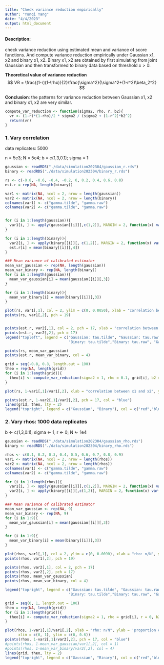 ```yaml
---
title: "Check variance reduction empirically"
author: "Yunqi Yang"
date: "4/4/2023"
output: html_document
---
```


#### Description:

check variance reduction using estimated mean and variance of score functions. And compute variance reduction empirically under Gaussian x1, x2 and binary x1, x2. Binary x1, x2 are obtained by first simulating from joint Gaussian and then transformed to binary data based on threshold $x>0$. 

**Theoretical value of variance reduction**
$$
VR = \frac{(1-r)(1-\rho)}{2}\frac{\sigma^2}{\sigma^2+(1-r^2)\beta_2^2}
$$

**Conclusion**: the patterns for variance reduction between Gaussian x1, x2 and binary x1, x2 are very similar. 

```r
compute_var_reduction <- function(sigma2, rho, r, b2){
  vr <- (1-r)*(1-rho)/2 * sigma2 / (sigma2 + (1-r^2)*b2^2)
  return(vr)
}
```


### 1. Vary correlation 

data replicates: 5000

n = 5e3; N = 5e4; b = c(1,3,0.1); sigma = 1

```r
gaussian <- readRDS("./data/simulation202304/gaussian_r.rds")
binary <- readRDS("./data/simulation202304/binary_r.rds")
```

```r
rs <- c(-0.8, -0.6, -0.4, -0.2, 0, 0.2, 0.4, 0.6, 0.8)
est.r = rep(NA, length(binary))

var1 <- matrix(NA, ncol = 2, nrow = length(gaussian))
var2 <- matrix(NA, ncol = 2, nrow = length(binary))
colnames(var1) <- c("gamma.tilde", "gamma.raw")
colnames(var2) <- c("gamma.tilde", "gamma.raw")


for (i in 1:length(gaussian)){
  var1[i, ] <- apply(gaussian[[i]][,c(1,2)], MARGIN = 2, function(x) var(x))
}

for (i in 1:length(binary)){
  var2[i, ] <- apply(binary[[i]][, c(1,2)], MARGIN = 2, function(x) var(x))
  est.r[i] = mean(binary[[i]][,4])
}


```


```r
### Mean variance of calibrated estimator
mean_var_gaussian <- rep(NA, length(gaussian))
mean_var_binary <- rep(NA, length(binary))
for (i in 1:length(gaussian)){
  mean_var_gaussian[i] = mean(gaussian[[i]][,3])
}

for (i in 1:length(binary)){
  mean_var_binary[i] = mean(binary[[i]][,3])
}
```




```r
plot(rs, var1[,1], col = 2, ylim = c(0, 0.0050), xlab = "correlation between x1 and x2", ylab = "estimated variance", pch = 19)
points(rs, var1[,2], pch = 19)


points(est.r, var2[,1], col = 2, pch = 17, xlab = "correlation between x1 and x2", ylab = "estimated variance")
points(est.r, var2[,2], pch = 17)
legend("topleft", legend = c("Gaussian: tau.tilde", "Gaussian: tau.raw", 
                             "Binary: tau.tilde","Binary: tau.raw", "Gaussian: mean(var.hat) of cali-estimator", "Binary: mean(var.hat) of cali-estimator"), col = c(2,1, 2,1, 1, 4), pch = c(19, 19, 17, 17, 1, 1))

points(rs, mean_var_gaussian)
points(est.r, mean_var_binary, col = 4)
```

```r
grid = seq(-0.8, 0.8, length.out = 100)
theo = rep(NA, length(grid))
for (i in 1:length(grid)){
  theo[i] <- compute_var_reduction(sigma2 = 1, rho = 0.1, grid[i], b2 = 0.1)
}
```

```r
plot(rs, 1-var1[,1]/var1[,2], xlab = "correlation between x1 and x2", ylab = 'proportion of variance reduction', pch = 19, col = "red")

points(est.r, 1-var2[,1]/var2[,2], pch = 17, col = "blue")
lines(grid, theo, lty = 2)
legend("topright", legend = c("Gaussian", "Binary"), col = c("red","blue"), pch = c(19, 17))
```



### 2. Vary rhos: 1000 data replicates

b <- c(1,3,0.1); sigma <- 1; r <- 0; N <- 1e4

```r
gaussian <- readRDS("./data/simulation202304/gaussian_rho.rds")
binary <- readRDS("./data/simulation202304/binary_rho.rds")
```

```r
rhos <- c(0.1, 0.2, 0.3, 0.4, 0.5, 0.6, 0.7, 0.8, 0.9)
var1 <- matrix(NA, ncol = 2, nrow = length(rhos))
var2 <- matrix(NA, ncol = 2, nrow = length(rhos))
colnames(var1) <- c("gamma.tilde", "gamma.raw")
colnames(var2) <- c("gamma.tilde", "gamma.raw")

for (i in 1:length(rhos)){
  var1[i, ] <- apply(gaussian[[i]][,c(1,2)], MARGIN = 2, function(x) var(x))
  var2[i, ] <- apply(binary[[i]][,c(1,2)], MARGIN = 2, function(x) var(x))
}

```

```r
### Mean variance of calibrated estimator
mean_var_gaussian <- rep(NA, 9)
mean_var_binary <- rep(NA, 9)
for (i in 1:9){
  mean_var_gaussian[i] = mean(gaussian[[i]][,3])
}

for (i in 1:9){
  mean_var_binary[i] = mean(binary[[i]][,3])
}
```

```r
plot(rhos, var1[,1], col = 2, ylim = c(0, 0.0090), xlab = "rho: n/N", ylab = "estimated variance", pch = 19)
points(rhos, var1[,2], pch = 19)

points(rhos, var2[,1], col = 2, pch = 17)
points(rhos, var2[,2], pch = 17)
points(rhos, mean_var_gaussian)
points(rhos, mean_var_binary, col = 4)

legend("topright", legend = c("Gaussian: tau.tilde", "Gaussian: tau.raw", 
                             "Binary: tau.tilde","Binary: tau.raw", "Gaussian: mean(var.hat) of cali-estimator", "Binary: mean(var.hat) of cali-estimator"), col = c(2,1, 2,1, 1, 4), pch = c(19, 19, 17, 17, 1, 1))


```


```r
grid = seq(0, 1, length.out = 100)
theo = rep(NA, length(grid))
for (i in 1:length(grid)){
  theo[i] <- compute_var_reduction(sigma2 = 1, rho = grid[i], r = 0, b2 = 0.1)
}

```

```r
plot(rhos, 1-var1[,1]/var1[,2], xlab = "rho: n/N", ylab = 'proportion of variance reduction', pch = 19, col = "red",
      xlim = c(0, 1), ylim = c(0, 0.6))
points(rhos, 1-var2[,1]/var2[,2], pch = 17, col = "blue")
#points(rhos, 1-mean_var_gaussian/var1[,2], col = 1)
#points(rhos, 1-mean_var_binary/var2[,2], col = 4)
lines(grid, theo, lty = 2)
legend("topright", legend = c("Gaussian", "Binary"), col = c("red","blue"), pch = c(19, 17))
```





